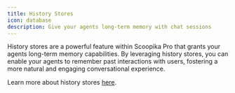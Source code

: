 ```yaml
---
title: History Stores
icon: database
description: Give your agents long-term memory with chat sessions
---
```


History stores are a powerful feature within Scoopika Pro that grants your agents long-term memory capabilities. By leveraging history stores, you can enable your agents to remember past interactions with users, fostering a more natural and engaging conversational experience.

Learn more about history stores [here](/history-stores).